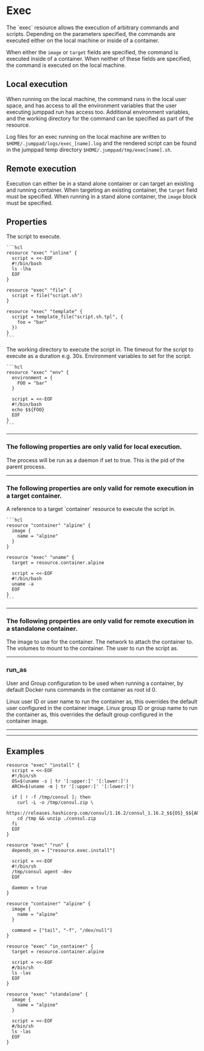 
# Exec

<Intro>
The `exec` resource allows the execution of arbitrary commands and scripts.
Depending on the parameters specified, the commands are executed either on the 
local machine or inside of a container. 

When either the `image` or `target` fields are specified, the command is executed
inside of a container. When neither of these fields are specified, the command is
executed on the local machine.
</Intro>

## Local execution

When running on the local machine, the command runs in the local user space, and 
has access to all the environment variables that the user executing jumppad run 
has access too. Additional environment variables, and the working directory for 
the command can be specified as part of the resource.

Log files for an exec running on the local machine are written to `$HOME/.jumppad/logs/exec_[name].log` 
and the rendered script can be found in the jumppad temp directory `$HOME/.jumppad/tmp/exec[name].sh`.

## Remote execution

Execution can either be in a stand alone container or can target an existing 
and running container. When targeting an existing container, the `target` field
must be specified. When running in a stand alone container, the `image` block must
be specified.

## Properties

<Properties>
  <Property name="script" type="string" required="true" value=""> 
    The script to execute.

    ```hcl
    resource "exec" "inline" {
      script = <<-EOF
      #!/bin/bash
      ls -lha
      EOF
    }

    resource "exec" "file" {
      script = file("script.sh")
    }

    resource "exec" "template" {
      script = template_file("script.sh.tpl", {
        foo = "bar"
      })
    }
    ```
  </Property>

  <Property name="working_directory" type="string" required="optional" value=""> 
    The working directory to execute the script in.
  </Property>

  <Property name="timeout" type="string" required="optional" value="0s"> 
    The timeout for the script to execute as a duration e.g. 30s.
  </Property>

  <Property name="environment" type="map[string]string" required="optional" value=""> 
    Environment variables to set for the script.

    ```hcl
    resource "exec" "env" {
      environment = {
        FOO = "bar"
      }

      script = <<-EOF
      #!/bin/bash
      echo $${FOO}
      EOF
    }
    ```
  </Property>
</Properties>

---

### The following properties are only valid for local execution.

<Properties>
  <Property name="daemon" type="bool" required="false" value="false"> 
    The process will be run as a daemon if set to true.
  </Property>

  <Property name="pid" type="int" readonly required="false" value=""> 
    This is the pid of the parent process.
  </Property>
</Properties>

---

### The following properties are only valid for remote execution in a target container.

<Properties>
  <Property name="target" type="ref" required="false" value=""> 
    A reference to a target `container` resource to execute the script in.

    ```hcl
    resource "container" "alpine" {
      image {
        name = "alpine"
      }
    }

    resource "exec" "uname" {
      target = resource.container.alpine

      script = <<-EOF
      #!/bin/bash
      uname -a
      EOF
    }
    ```
  </Property>
</Properties>

---

### The following properties are only valid for remote execution in a standalone container.

<Properties>
  <Property name="image" type="#image" required="false" value=""> 
    The image to use for the container.
  </Property>

  <Property name="network" type="#network_attachment" required="false" value=""> 
    The network to attach the container to.
  </Property>

  <Property name="volume" type="#volume" required="false" value=""> 
    The volumes to mount to the container.
  </Property>

  <Property name="run_as" type="#user" required="false" value=""> 
    The user to run the script as.
  </Property>
</Properties>

<Image/>
<NetworkAttachment />
<Volume/>

---

### run_as

User and Group configuration to be used when running a container, by default Docker runs commands in the container as root id 0.

<Properties>
  <Property name="user" type="string" required="false" value="">
    Linux user ID or user name to run the container as, this overrides the default user configured in the container image. 
  </Property>
  <Property name="group" type="string" required="false" value="">
    Linux group ID or group name to run the container as, this overrides the default group configured in the container image.
  </Property>
</Properties>

---

<MetaProperties/>

---

## Examples

```hcl
resource "exec" "install" {
  script = <<-EOF
  #!/bin/sh
  OS=$(uname -s | tr '[:upper:]' '[:lower:]')
  ARCH=$(uname -m | tr '[:upper:]' '[:lower:]')

  if [ ! -f /tmp/consul ]; then
    curl -L -o /tmp/consul.zip \
      https://releases.hashicorp.com/consul/1.16.2/consul_1.16.2_$${OS}_$${ARCH}.zip
    cd /tmp && unzip ./consul.zip
  fi
  EOF
}

resource "exec" "run" {
  depends_on = ["resource.exec.install"]

  script = <<-EOF
  #!/bin/sh
  /tmp/consul agent -dev
  EOF

  daemon = true
}
```

```hcl
resource "container" "alpine" {
  image {
    name = "alpine"
  }

  command = ["tail", "-f", "/dev/null"]
}

resource "exec" "in_container" {
  target = resource.container.alpine

  script = <<-EOF
  #/bin/sh
  ls -las
  EOF
}

resource "exec" "standalone" {
  image {
    name = "alpine"
  }

  script = <<-EOF
  #/bin/sh
  ls -las
  EOF
}
```